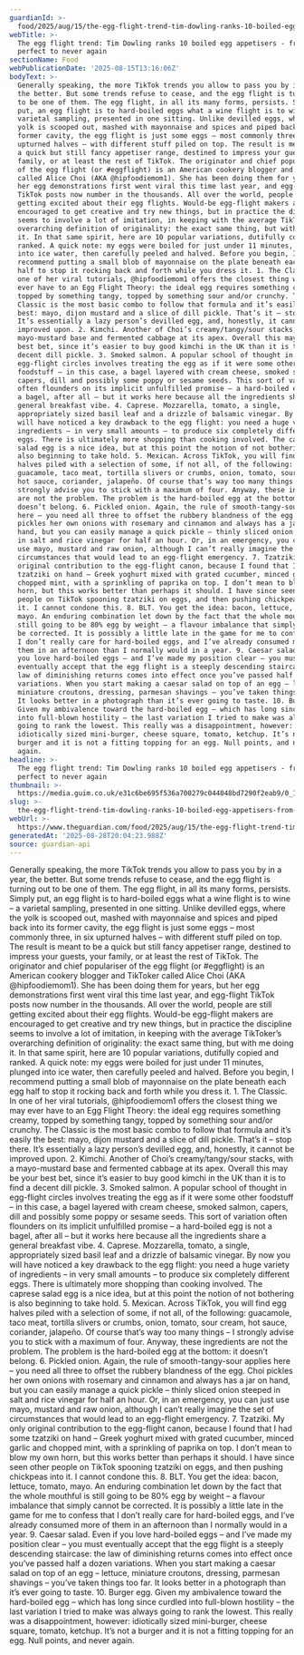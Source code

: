 ```yaml
---
guardianId: >-
  food/2025/aug/15/the-egg-flight-trend-tim-dowling-ranks-10-boiled-egg-appetisers-from-perfect-to-never-again
webTitle: >-
  The egg flight trend: Tim Dowling ranks 10 boiled egg appetisers - from
  perfect to never again
sectionName: Food
webPublicationDate: '2025-08-15T13:16:06Z'
bodyText: >-
  Generally speaking, the more TikTok trends you allow to pass you by in a year,
  the better. But some trends refuse to cease, and the egg flight is turning out
  to be one of them. The egg flight, in all its many forms, persists. Simply
  put, an egg flight is to hard-boiled eggs what a wine flight is to wine – a
  varietal sampling, presented in one sitting. Unlike devilled eggs, where the
  yolk is scooped out, mashed with mayonnaise and spices and piped back into its
  former cavity, the egg flight is just some eggs – most commonly three, in six
  upturned halves – with different stuff piled on top. The result is meant to be
  a quick but still fancy appetiser range, destined to impress your guests, your
  family, or at least the rest of TikTok. The originator and chief populariser
  of the egg flight (or #eggflight) is an American cookery blogger and TikToker
  called Alice Choi (AKA @hipfoodiemom1). She has been doing them for years, but
  her egg demonstrations first went viral this time last year, and egg-flight
  TikTok posts now number in the thousands. All over the world, people are still
  getting excited about their egg flights. Would-be egg-flight makers are
  encouraged to get creative and try new things, but in practice the discipline
  seems to involve a lot of imitation, in keeping with the average TikToker’s
  overarching definition of originality: the exact same thing, but with me doing
  it. In that same spirit, here are 10 popular variations, dutifully copied and
  ranked. A quick note: my eggs were boiled for just under 11 minutes, plunged
  into ice water, then carefully peeled and halved. Before you begin, I
  recommend putting a small blob of mayonnaise on the plate beneath each egg
  half to stop it rocking back and forth while you dress it. 1. The Classic. In
  one of her viral tutorials, @hipfoodiemom1 offers the closest thing we may
  ever have to an Egg Flight Theory: the ideal egg requires something creamy,
  topped by something tangy, topped by something sour and/or crunchy. The
  Classic is the most basic combo to follow that formula and it’s easily the
  best: mayo, dijon mustard and a slice of dill pickle. That’s it – stop there.
  It’s essentially a lazy person’s devilled egg, and, honestly, it cannot be
  improved upon. 2. Kimchi. Another of Choi’s creamy/tangy/sour stacks, with a
  mayo-mustard base and fermented cabbage at its apex. Overall this may be your
  best bet, since it’s easier to buy good kimchi in the UK than it is to find a
  decent dill pickle. 3. Smoked salmon. A popular school of thought in
  egg-flight circles involves treating the egg as if it were some other
  foodstuff – in this case, a bagel layered with cream cheese, smoked salmon,
  capers, dill and possibly some poppy or sesame seeds. This sort of variation
  often flounders on its implicit unfulfilled promise – a hard-boiled egg is not
  a bagel, after all – but it works here because all the ingredients share a
  general breakfast vibe. 4. Caprese. Mozzarella, tomato, a single,
  appropriately sized basil leaf and a drizzle of balsamic vinegar. By now you
  will have noticed a key drawback to the egg flight: you need a huge variety of
  ingredients – in very small amounts – to produce six completely different
  eggs. There is ultimately more shopping than cooking involved. The caprese
  salad egg is a nice idea, but at this point the notion of not bothering is
  also beginning to take hold. 5. Mexican. Across TikTok, you will find egg
  halves piled with a selection of some, if not all, of the following:
  guacamole, taco meat, tortilla slivers or crumbs, onion, tomato, sour cream,
  hot sauce, coriander, jalapeño. Of course that’s way too many things – I
  strongly advise you to stick with a maximum of four. Anyway, these ingredients
  are not the problem. The problem is the hard-boiled egg at the bottom: it
  doesn’t belong. 6. Pickled onion. Again, the rule of smooth-tangy-sour applies
  here – you need all three to offset the rubbery blandness of the egg. Choi
  pickles her own onions with rosemary and cinnamon and always has a jar on
  hand, but you can easily manage a quick pickle – thinly sliced onion steeped
  in salt and rice vinegar for half an hour. Or, in an emergency, you can just
  use mayo, mustard and raw onion, although I can’t really imagine the set of
  circumstances that would lead to an egg-flight emergency. 7. Tzatziki. My only
  original contribution to the egg-flight canon, because I found that I had some
  tzatziki on hand – Greek yoghurt mixed with grated cucumber, minced garlic and
  chopped mint, with a sprinkling of paprika on top. I don’t mean to blow my own
  horn, but this works better than perhaps it should. I have since seen other
  people on TikTok spooning tzatziki on eggs, and then pushing chickpeas into
  it. I cannot condone this. 8. BLT. You get the idea: bacon, lettuce, tomato,
  mayo. An enduring combination let down by the fact that the whole mouthful is
  still going to be 80% egg by weight – a flavour imbalance that simply cannot
  be corrected. It is possibly a little late in the game for me to confess that
  I don’t really care for hard-boiled eggs, and I’ve already consumed more of
  them in an afternoon than I normally would in a year. 9. Caesar salad. Even if
  you love hard-boiled eggs – and I’ve made my position clear – you must
  eventually accept that the egg flight is a steeply descending staircase: the
  law of diminishing returns comes into effect once you’ve passed half a dozen
  variations. When you start making a caesar salad on top of an egg – lettuce,
  miniature croutons, dressing, parmesan shavings – you’ve taken things too far.
  It looks better in a photograph than it’s ever going to taste. 10. Burger egg.
  Given my ambivalence toward the hard-boiled egg – which has long since curdled
  into full-blown hostility – the last variation I tried to make was always
  going to rank the lowest. This really was a disappointment, however:
  idiotically sized mini-burger, cheese square, tomato, ketchup. It’s not a
  burger and it is not a fitting topping for an egg. Null points, and never
  again.
headline: >-
  The egg flight trend: Tim Dowling ranks 10 boiled egg appetisers - from
  perfect to never again
thumbnail: >-
  https://media.guim.co.uk/e31c6be695f536a700279c044048bd7290f2eab9/0_1094_3024_2419/500.jpg
slug: >-
  the-egg-flight-trend-tim-dowling-ranks-10-boiled-egg-appetisers-from-perfect-to-never-again
webUrl: >-
  https://www.theguardian.com/food/2025/aug/15/the-egg-flight-trend-tim-dowling-ranks-10-boiled-egg-appetisers-from-perfect-to-never-again
generatedAt: '2025-08-28T20:04:23.988Z'
source: guardian-api
---
```

Generally speaking, the more TikTok trends you allow to pass you by in a year, the better. But some trends refuse to cease, and the egg flight is turning out to be one of them. The egg flight, in all its many forms, persists. Simply put, an egg flight is to hard-boiled eggs what a wine flight is to wine – a varietal sampling, presented in one sitting. Unlike devilled eggs, where the yolk is scooped out, mashed with mayonnaise and spices and piped back into its former cavity, the egg flight is just some eggs – most commonly three, in six upturned halves – with different stuff piled on top. The result is meant to be a quick but still fancy appetiser range, destined to impress your guests, your family, or at least the rest of TikTok. The originator and chief populariser of the egg flight (or #eggflight) is an American cookery blogger and TikToker called Alice Choi (AKA @hipfoodiemom1). She has been doing them for years, but her egg demonstrations first went viral this time last year, and egg-flight TikTok posts now number in the thousands. All over the world, people are still getting excited about their egg flights. Would-be egg-flight makers are encouraged to get creative and try new things, but in practice the discipline seems to involve a lot of imitation, in keeping with the average TikToker’s overarching definition of originality: the exact same thing, but with me doing it. In that same spirit, here are 10 popular variations, dutifully copied and ranked. A quick note: my eggs were boiled for just under 11 minutes, plunged into ice water, then carefully peeled and halved. Before you begin, I recommend putting a small blob of mayonnaise on the plate beneath each egg half to stop it rocking back and forth while you dress it. 1. The Classic. In one of her viral tutorials, @hipfoodiemom1 offers the closest thing we may ever have to an Egg Flight Theory: the ideal egg requires something creamy, topped by something tangy, topped by something sour and/or crunchy. The Classic is the most basic combo to follow that formula and it’s easily the best: mayo, dijon mustard and a slice of dill pickle. That’s it – stop there. It’s essentially a lazy person’s devilled egg, and, honestly, it cannot be improved upon. 2. Kimchi. Another of Choi’s creamy/tangy/sour stacks, with a mayo-mustard base and fermented cabbage at its apex. Overall this may be your best bet, since it’s easier to buy good kimchi in the UK than it is to find a decent dill pickle. 3. Smoked salmon. A popular school of thought in egg-flight circles involves treating the egg as if it were some other foodstuff – in this case, a bagel layered with cream cheese, smoked salmon, capers, dill and possibly some poppy or sesame seeds. This sort of variation often flounders on its implicit unfulfilled promise – a hard-boiled egg is not a bagel, after all – but it works here because all the ingredients share a general breakfast vibe. 4. Caprese. Mozzarella, tomato, a single, appropriately sized basil leaf and a drizzle of balsamic vinegar. By now you will have noticed a key drawback to the egg flight: you need a huge variety of ingredients – in very small amounts – to produce six completely different eggs. There is ultimately more shopping than cooking involved. The caprese salad egg is a nice idea, but at this point the notion of not bothering is also beginning to take hold. 5. Mexican. Across TikTok, you will find egg halves piled with a selection of some, if not all, of the following: guacamole, taco meat, tortilla slivers or crumbs, onion, tomato, sour cream, hot sauce, coriander, jalapeño. Of course that’s way too many things – I strongly advise you to stick with a maximum of four. Anyway, these ingredients are not the problem. The problem is the hard-boiled egg at the bottom: it doesn’t belong. 6. Pickled onion. Again, the rule of smooth-tangy-sour applies here – you need all three to offset the rubbery blandness of the egg. Choi pickles her own onions with rosemary and cinnamon and always has a jar on hand, but you can easily manage a quick pickle – thinly sliced onion steeped in salt and rice vinegar for half an hour. Or, in an emergency, you can just use mayo, mustard and raw onion, although I can’t really imagine the set of circumstances that would lead to an egg-flight emergency. 7. Tzatziki. My only original contribution to the egg-flight canon, because I found that I had some tzatziki on hand – Greek yoghurt mixed with grated cucumber, minced garlic and chopped mint, with a sprinkling of paprika on top. I don’t mean to blow my own horn, but this works better than perhaps it should. I have since seen other people on TikTok spooning tzatziki on eggs, and then pushing chickpeas into it. I cannot condone this. 8. BLT. You get the idea: bacon, lettuce, tomato, mayo. An enduring combination let down by the fact that the whole mouthful is still going to be 80% egg by weight – a flavour imbalance that simply cannot be corrected. It is possibly a little late in the game for me to confess that I don’t really care for hard-boiled eggs, and I’ve already consumed more of them in an afternoon than I normally would in a year. 9. Caesar salad. Even if you love hard-boiled eggs – and I’ve made my position clear – you must eventually accept that the egg flight is a steeply descending staircase: the law of diminishing returns comes into effect once you’ve passed half a dozen variations. When you start making a caesar salad on top of an egg – lettuce, miniature croutons, dressing, parmesan shavings – you’ve taken things too far. It looks better in a photograph than it’s ever going to taste. 10. Burger egg. Given my ambivalence toward the hard-boiled egg – which has long since curdled into full-blown hostility – the last variation I tried to make was always going to rank the lowest. This really was a disappointment, however: idiotically sized mini-burger, cheese square, tomato, ketchup. It’s not a burger and it is not a fitting topping for an egg. Null points, and never again.
